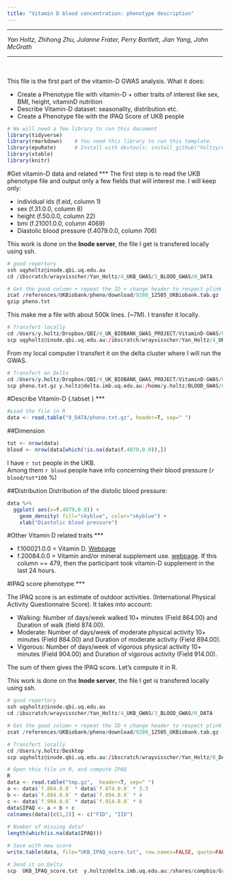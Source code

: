 ```yaml
---
title: "Vitamin D blood concentration: phenotype description"
---
```

<hr>

*Yan Holtz, Zhihong Zhu, Julanne Frater, Perry Bartlett, Jian Yang, John McGrath*

<hr>

<br><br>
This file is the first part of the vitamin-D GWAS analysis. What it does:

* Create a Phenotype file with vitamin-D + other traits of interest like sex, BMI, height, vitaminD nutrition
* Describe Vitamin-D dataset: seasonality, distribution etc.
* Create a Phenotype file with the IPAQ Score of UKB people


```r
# We will need a few library to run this document
library(tidyverse)
library(rmarkdown)    # You need this library to run this template.
library(epuRate)      # Install with devtools: install_github("holtzy/epuRate", force=TRUE)
library(xtable)
library(knitr)
```





#Get vitamin-D data and related
***
The first step is to read the UKB phenotype file and output only a few fields that will interest me. I will keep only:

- individual ids (f.eid, column 1)
- sex (f.31.0.0, column 8)
- height (f.50.0.0, column 22)
- bmi (f.21001.0.0, column 4069)
- Diastolic blood pressure (f.4079.0.0, column 706)

This work is done on the **Inode server**, the file I get is transfered locally using ssh.
```r
# good repertory
ssh uqyholtz@inode.qbi.uq.edu.au
cd /ibscratch/wrayvisscher/Yan_Holtz/4_UKB_GWAS/3_BLOOD_GWAS/0_DATA

# Get the good column + repeat the ID + change header to respect plink format
zcat /references/UKBiobank/pheno/download/9280_12505_UKBiobank.tab.gz | awk '{print $1,$1,$8,$22,$4069,$706}' | sed '1 s/^.*$/FID IID f.31.0.0 f.50.0.0 f.21001.0.0 f.4079.0.0/' > pheno.txt
gzip pheno.txt
```

This make me a file with about 500k lines. (~7M). I transfer it locally.
```r
# Transfert locally
cd /Users/y.holtz/Dropbox/QBI/4_UK_BIOBANK_GWAS_PROJECT/VitaminD-GWAS/0_DATA
scp uqyholtz@inode.qbi.uq.edu.au:/ibscratch/wrayvisscher/Yan_Holtz/4_UKB_GWAS/3_BLOOD_GWAS/0_DATA/pheno.txt.gz .
```

From my local computer I transfert it on the delta cluster where I will run the GWAS.
```r
# Transfert on Delta
cd /Users/y.holtz/Dropbox/QBI/4_UK_BIOBANK_GWAS_PROJECT/VitaminD-GWAS/0_DATA
scp pheno.txt.gz y.holtz@delta.imb.uq.edu.au:/home/y.holtz/BLOOD_GWAS/0_DATA
```





#Describe Vitamin-D  {.tabset }
***
```r
#Load the file in R
data <- read.table("0_DATA/pheno.txt.gz", header=T, sep=" ")
```

##Dimension
```r
tot <- nrow(data)
blood <- nrow(data[which(!is.na(data$f.4079.0.0)),])
```

I have `r tot` people in the UKB.  
Among them `r blood` people have info concerning their blood pressure (`r blood/tot*100` %)


##Distribution
Distribution of the distolic blood pressure:

```r
data %>%
  ggplot( aes(x=f.4079.0.0)) +
    geom_density( fill="skyblue", color="skyblue") +
    xlab("Diastolic blood pressure")
```







#Other Vitamin D related traits 
***

- f.100021.0.0 = Vitamin D. [Webpage](http://biobank.ctsu.ox.ac.uk/crystal/field.cgi?id=100021)
- f.20084.0.0 = Vitamin and/or mineral supplement use. [webpage](http://biobank.ctsu.ox.ac.uk/crystal/field.cgi?id=20084). If this column == 479, then the participant took vitamin-D supplement in the last 24 hours.



#IPAQ score phenotype
***

The IPAQ score is an estimate of outdoor activities. (International Physical Activity Questionnaire Score). It takes into account:

- Walking: Number of days/week walked 10+ minutes (Field 864.00) and Duration of walk (field 874.00).
- Moderate: Number of days/week of moderate physical activity 10+ minutes (Field 884.00) and Duration of moderate activity (Field 894.00).
- Vigorous: Number of days/week of vigorous physical activity 10+ minutes (Field 904.00) and Duration of vigorous activity (Field 914.00).

The sum of them gives the IPAQ score. Let's compute it in R.

This work is done on the **Inode server**, the file I get is transfered locally using ssh.
```r
# good repertory
ssh uqyholtz@inode.qbi.uq.edu.au
cd /ibscratch/wrayvisscher/Yan_Holtz/4_UKB_GWAS/3_BLOOD_GWAS/0_DATA

# Get the good column + repeat the ID + change header to respect plink format
zcat /references/UKBiobank/pheno/download/9280_12505_UKBiobank.tab.gz | awk '{print $1,$1,$8,$22,$280,$283,$286,$289,$292,$295}' > tmp

# Transfert locally
cd /Users/y.holtz/Desktop
scp uqyholtz@inode.qbi.uq.edu.au:/ibscratch/wrayvisscher/Yan_Holtz/0_DATA/tmp .

# Open this file in R, and compute IPAQ
R
data <- read.table("tmp.gz",  header=T, sep=" ")
a <- data$`f.864.0.0` * data$`f.874.0.0` * 3.3
b <- data$`f.884.0.0` * data$`f.894.0.0` * 4
c <- data$`f.904.0.0` * data$`f.914.0.0` * 8
data$IPAQ <- a + b + c
colnames(data)[c(1,2)] <- c("FID", "IID")
  
# Number of missing data?
length(which(is.na(data$IPAQ)))

# Save with new score
write.table(data, file="UKB_IPAQ_score.txt", row.names=FALSE, quote=FALSE)

# Send it on Delta
scp  UKB_IPAQ_score.txt  y.holtz@delta.imb.uq.edu.au:/shares/compbio/Group-Wray/YanHoltz/DATA/PHENOTYPE/UKB
```



